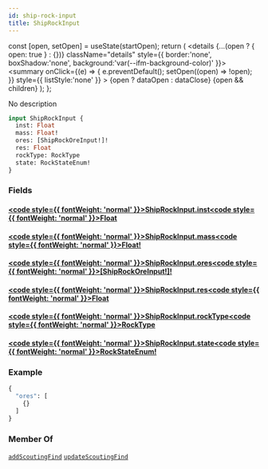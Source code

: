 ```yaml
---
id: ship-rock-input
title: ShipRockInput
---
```









  const [open, setOpen] = useState(startOpen);
  return (
    <details {...(open ? { open: true } : {})} className="details" style={{ border:'none', boxShadow:'none', background:'var(--ifm-background-color)' }}>
      <summary
        onClick={(e) => {
          e.preventDefault();
          setOpen((open) => !open);
        }}
        style={{ listStyle:'none' }}
      >
      {open ? dataOpen : dataClose}
      </summary>
      {open && children}
    </details>
  );
};








No description


```graphql
input ShipRockInput {
  inst: Float
  mass: Float!
  ores: [ShipRockOreInput!]!
  res: Float
  rockType: RockType
  state: RockStateEnum!
}
```




### Fields

#### [<code style={{ fontWeight: 'normal' }}>ShipRockInput.<b>inst</b></code>](#)<Bullet />[<code style={{ fontWeight: 'normal' }}><b>Float</b></code>](/api/types/scalars/float) <Badge class="badge badge--secondary " text="scalar"/> 



#### [<code style={{ fontWeight: 'normal' }}>ShipRockInput.<b>mass</b></code>](#)<Bullet />[<code style={{ fontWeight: 'normal' }}><b>Float!</b></code>](/api/types/scalars/float) <Badge class="badge badge--secondary badge--non_null" text="non-null"/> <Badge class="badge badge--secondary " text="scalar"/> 



#### [<code style={{ fontWeight: 'normal' }}>ShipRockInput.<b>ores</b></code>](#)<Bullet />[<code style={{ fontWeight: 'normal' }}><b>[ShipRockOreInput!]!</b></code>](/api/types/inputs/ship-rock-ore-input) <Badge class="badge badge--secondary badge--non_null" text="non-null"/> <Badge class="badge badge--secondary " text="input"/> 



#### [<code style={{ fontWeight: 'normal' }}>ShipRockInput.<b>res</b></code>](#)<Bullet />[<code style={{ fontWeight: 'normal' }}><b>Float</b></code>](/api/types/scalars/float) <Badge class="badge badge--secondary " text="scalar"/> 



#### [<code style={{ fontWeight: 'normal' }}>ShipRockInput.<b>rockType</b></code>](#)<Bullet />[<code style={{ fontWeight: 'normal' }}><b>RockType</b></code>](/api/types/scalars/rock-type) <Badge class="badge badge--secondary " text="scalar"/> 



#### [<code style={{ fontWeight: 'normal' }}>ShipRockInput.<b>state</b></code>](#)<Bullet />[<code style={{ fontWeight: 'normal' }}><b>RockStateEnum!</b></code>](/api/types/enums/rock-state-enum) <Badge class="badge badge--secondary badge--non_null" text="non-null"/> <Badge class="badge badge--secondary " text="enum"/> 





### Example


```graphql
{
  "ores": [
    {}
  ]
}
```




### Member Of

[`addScoutingFind`](/api/operations/mutations/add-scouting-find)  <Badge class="badge badge--secondary badge--relation" text="mutation"/><Bullet />[`updateScoutingFind`](/api/operations/mutations/update-scouting-find)  <Badge class="badge badge--secondary badge--relation" text="mutation"/>